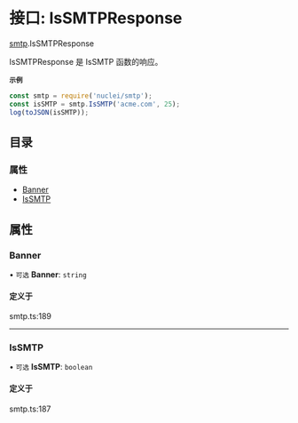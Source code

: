 # 接口: IsSMTPResponse

[smtp](/templates/protocols/javascript/modules/smtp).IsSMTPResponse

IsSMTPResponse 是 IsSMTP 函数的响应。

**`示例`**

```javascript
const smtp = require('nuclei/smtp');
const isSMTP = smtp.IsSMTP('acme.com', 25);
log(toJSON(isSMTP));
```

## 目录

### 属性

- [Banner](/templates/protocols/javascript/modules/smtp.IsSMTPResponse#banner)
- [IsSMTP](/templates/protocols/javascript/modules/smtp.IsSMTPResponse#issmtp)

## 属性

### Banner

• `可选` **Banner**: `string`

#### 定义于

smtp.ts:189

___

### IsSMTP

• `可选` **IsSMTP**: `boolean`

#### 定义于

smtp.ts:187
